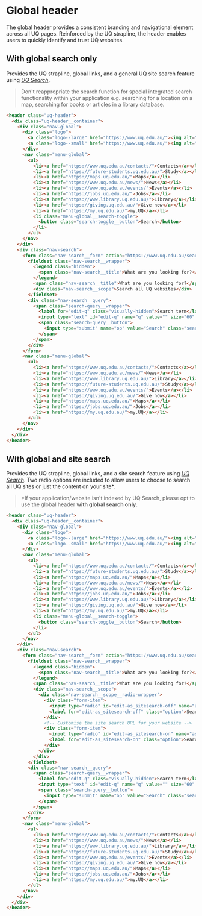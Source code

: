 
# Global header

The global header provides a consistent branding and navigational element across
all UQ pages. Reinforced by the UQ strapline, the header enables users to
quickly identify and trust UQ websites.

## With global search only

Provides the UQ strapline, global links, and a general UQ site search feature
using [*UQ Search*](https://www.uq.edu.au/search).

> Don't reappropriate the search function for special integrated search
> functionality within your application e.g. searching for a location on a map,
> searching for books or articles in a library database.

<Canvas withSource="none" withToolbar>
  <Story height={220} id="components-header--header-no-local-search" />
</Canvas>

```html
<header class="uq-header">
  <div class="uq-header__container">
    <div class="nav-global">
      <div class="logo">
        <a class="logo--large" href="https://www.uq.edu.au/"><img alt="The University of Queensland" src="https://static.uq.net.au/v11/logos/corporate/uq-lockup-landscape--reversed.svg"></a>
        <a class="logo--small" href="https://www.uq.edu.au/"><img alt="The University of Queensland" src="https://static.uq.net.au/v11/logos/corporate/uq-logo--reversed.svg"></a>
      </div>
      <nav class="menu-global">
        <ul>
          <li><a href="https://www.uq.edu.au/contacts/">Contacts</a></li>
          <li><a href="https://future-students.uq.edu.au/">Study</a></li>
          <li><a href="https://maps.uq.edu.au/">Maps</a></li>
          <li><a href="https://www.uq.edu.au/news/">News</a></li>
          <li><a href="https://www.uq.edu.au/events/">Events</a></li>
          <li><a href="https://jobs.uq.edu.au/">Jobs</a></li>
          <li><a href="https://www.library.uq.edu.au/">Library</a></li>
          <li><a href="https://giving.uq.edu.au/">Give now</a></li>
          <li><a href="https://my.uq.edu.au/">my.UQ</a></li>
          <li class="menu-global__search-toggle">
            <button class="search-toggle__button">Search</button>
          </li>
        </ul>
      </nav>
    </div>
    <div class="nav-search">
      <form class="nav-search__form" action="https://www.uq.edu.au/search/" method="get" accept-charset="UTF-8">
        <fieldset class="nav-search__wrapper">
          <legend class="hidden">
            <span class="nav-search__title">What are you looking for?</span>
          </legend>
          <span class="nav-search__title">What are you looking for?</span>
          <div class="nav-search__scope">Search all UQ websites</div>
        </fieldset>
        <div class="nav-search__query">
          <span class="search-query__wrapper">
            <label for="edit-q" class="visually-hidden">Search term</label>
            <input type="text" id="edit-q" name="q" value="" size="60" maxlength="128" class="search-query__input">
            <span class="search-query__button">
              <input type="submit" name="op" value="Search" class="search-query__submit">
            </span>
          </span>
        </div>
      </form>
      <nav class="menu-global">
        <ul>
          <li><a href="https://www.uq.edu.au/contacts/">Contacts</a></li>
          <li><a href="https://www.uq.edu.au/news/">News</a></li>
          <li><a href="https://www.library.uq.edu.au/">Library</a></li>
          <li><a href="https://future-students.uq.edu.au/">Study</a></li>
          <li><a href="https://www.uq.edu.au/events/">Events</a></li>
          <li><a href="https://giving.uq.edu.au/">Give now</a></li>
          <li><a href="https://maps.uq.edu.au/">Maps</a></li>
          <li><a href="https://jobs.uq.edu.au/">Jobs</a></li>
          <li><a href="https://my.uq.edu.au/">my.UQ</a></li>
        </ul>
      </nav>
    </div>
  </div>
</header>
```

## With global and site search

Provides the UQ strapline, global links, and a site search feature using
[*UQ Search*](https://www.uq.edu.au/search). Two radio options are included to
allow users to choose to search all UQ sites or just the content on your site\*.

> \*If your application/website isn't indexed by UQ Search, please opt
> to use the global header **with global search only**.

<Canvas withSource="none" withToolbar>
  <Story height={220} id="components-header--header" />
</Canvas>

```html
<header class="uq-header">
  <div class="uq-header__container">
    <div class="nav-global">
      <div class="logo">
        <a class="logo--large" href="https://www.uq.edu.au/"><img alt="The University of Queensland" src="https://static.uq.net.au/v11/logos/corporate/uq-lockup-landscape--reversed.svg"></a>
        <a class="logo--small" href="https://www.uq.edu.au/"><img alt="The University of Queensland" src="https://static.uq.net.au/v11/logos/corporate/uq-logo--reversed.svg"></a>
      </div>
      <nav class="menu-global">
        <ul>
          <li><a href="https://www.uq.edu.au/contacts/">Contacts</a></li>
          <li><a href="https://future-students.uq.edu.au/">Study</a></li>
          <li><a href="https://maps.uq.edu.au/">Maps</a></li>
          <li><a href="https://www.uq.edu.au/news/">News</a></li>
          <li><a href="https://www.uq.edu.au/events/">Events</a></li>
          <li><a href="https://jobs.uq.edu.au/">Jobs</a></li>
          <li><a href="https://www.library.uq.edu.au/">Library</a></li>
          <li><a href="https://giving.uq.edu.au/">Give now</a></li>
          <li><a href="https://my.uq.edu.au/">my.UQ</a></li>
          <li class="menu-global__search-toggle">
            <button class="search-toggle__button">Search</button>
          </li>
        </ul>
      </nav>
    </div>
    <div class="nav-search">
      <form class="nav-search__form" action="https://www.uq.edu.au/search/" method="get" accept-charset="UTF-8">
        <fieldset class="nav-search__wrapper">
          <legend class="hidden">
            <span class="nav-search__title">What are you looking for?</span>
          </legend>
          <span class="nav-search__title">What are you looking for?</span>
          <div class="nav-search__scope">
            <div class="nav-search__scope__radio-wrapper">
              <div class="form-item">
                <input type="radio" id="edit-as_sitesearch-off" name="as_sitesearch" value="" class="form-radio">
                <label for="edit-as_sitesearch-off" class="option">Search all UQ websites</label>
              </div>
              <!-- Customise the site search URL for your website -->
              <div class="form-item">
                <input type="radio" id="edit-as_sitesearch-on" name="as_sitesearch" value="[https://your-site-domain.uq.edu.au]" checked="checked" class="form-radio">
                <label for="edit-as_sitesearch-on" class="option">Search this website ([your-site-domain.uq.edu.au])</label>
              </div>
            </div>
          </div>
        </fieldset>
        <div class="nav-search__query">
          <span class="search-query__wrapper">
            <label for="edit-q" class="visually-hidden">Search term</label>
            <input type="text" id="edit-q" name="q" value="" size="60" maxlength="128" class="search-query__input">
            <span class="search-query__button">
              <input type="submit" name="op" value="Search" class="search-query__submit">
            </span>
          </span>
        </div>
      </form>
      <nav class="menu-global">
        <ul>
          <li><a href="https://www.uq.edu.au/contacts/">Contacts</a></li>
          <li><a href="https://www.uq.edu.au/news/">News</a></li>
          <li><a href="https://www.library.uq.edu.au/">Library</a></li>
          <li><a href="https://future-students.uq.edu.au/">Study</a></li>
          <li><a href="https://www.uq.edu.au/events/">Events</a></li>
          <li><a href="https://giving.uq.edu.au/">Give now</a></li>
          <li><a href="https://maps.uq.edu.au/">Maps</a></li>
          <li><a href="https://jobs.uq.edu.au/">Jobs</a></li>
          <li><a href="https://my.uq.edu.au/">my.UQ</a></li>
        </ul>
      </nav>
    </div>
  </div>
</header>
```

